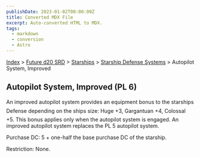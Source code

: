 ```yaml
---
publishDate: 2023-01-02T00:00:00Z
title: Converted MDX File
excerpt: Auto-converted HTML to MDX.
tags:
  - markdown
  - conversion
  - Astro
---
```






[Index](-index) > [Future d20 SRD](future-d20-srd-index) > [Starships](future-d20-srd-starships-index) > [Starship Defense Systems](future-d20-srd-starships-starship-defense-systems-index) > Autopilot System, Improved




## Autopilot System, Improved (PL 6)


An improved autopilot system provides an equipment bonus to the starships Defense depending on the ships size: Huge +3, Gargantuan +4, Colossal +5. This bonus applies only when the autopilot system is engaged. An improved autopilot system replaces the PL 5 autopilot system.


Purchase DC: 5 + one-half the base purchase DC of the starship.


Restriction: None.



